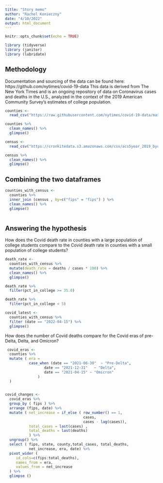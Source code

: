 ```yaml
---
title: "Story memo"
author: "Rachel Konieczny"
date: "4/10/2022"
output: html_document
---
```


```r
knitr::opts_chunk$set(echo = TRUE)

library (tidyverse)
library (janitor)
library (lubridate)

```

## Methodology

Documentation and sourcing of the data can be found here: https://github.com/nytimes/covid-19-data This data is derived from The New York Times and is an ongoing repository of data on Coronavirus cases and deaths in the U.S., analyzed in the context of the 2019 American Community Survey's estimates of college population.

```r
counties <-
  read_csv("https://raw.githubusercontent.com/nytimes/covid-19-data/master/us-counties-recent.csv")

```


```r
counties %>%
  clean_names() %>%
  glimpse()


```

```r
census <-
  read_csv("https://cronkitedata.s3.amazonaws.com/csv/acs5year_2019_bycounty.csv")


```


```r
census %>%
  clean_names() %>%
  glimpse()


```

## Combining the two dataframes

```r
counties_with_census <-
  counties %>%
  inner_join (census , by=c("fips" = "fips") ) %>%
  clean_names() %>%
  glimpse() 
  

```

## Answering the hypothesis

How does the Covid death rate in counties with a large population of college students compare to the Covid death rate in counties with a small population of college students?

```r
death_rate <-
  counties_with_census %>%
  mutate(death_rate = deaths / cases * 100) %>%
  clean_names() %>%
  glimpse()


```


```r
death_rate %>%
  filter(pct_in_college >= 35.0)


```

```r
death_rate %>%
  filter(pct_in_college < 5)


```


```r
covid_latest <- 
  counties_with_census %>%
  filter (date == "2022-04-15") %>%
  glimpse()


```

How does the number of Covid deaths compare for the Covid eras of pre-Delta, Delta, and Omicron?

```r
 covid_eras <-
  counties %>%
  mutate ( era = 
           case_when (date == "2021-06-30"  ~ "Pre-Delta", 
                  date == "2021-12-31"   ~ "Delta", 
                  date == "2021-04-15" ~ "Omicron"
               )
  ) 
  

```


```r
covid_changes <-
  covid_eras %>%
  group_by ( fips ) %>%
  arrange (fips, date) %>%
  mutate ( net_increase = if_else ( row_number() == 1, 
                                    cases, 
                                    cases - lag(cases)), 
           total_cases = last(cases) , 
           total_deaths = last(deaths)
           ) %>%
  ungroup() %>%
  select ( fips, state, county,total_cases, total_deaths,
           net_increase, era, date) %>%
  pivot_wider (
     id_cols=c(fips:total_deaths), 
     names_from = era,
     values_from = net_increase
  ) %>%
  glimpse ()

```


